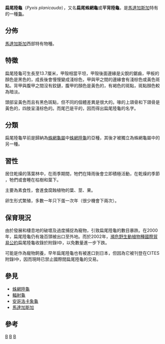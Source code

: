 {{Speciesbox
| taxon = Pyxis planicauda
| binomial_authority = ([[Alfred_Grandidier|Grandidier]], 1867)
| image = Flat-tailed Tortoise Pyxis planicanda 2390px.jpg
| status = CR
| status_system = iucn3.1
| status_ref = <ref name=IUCN>{{IUCN2009|assessors=Leuteritz, T., Randriamahazo, H. & Lewis, R.|year=2008|title=Pyxis planicauda|id=19036|downloaded=2009-07-04}}</ref>
| synonyms =
* ''Acinixys planicauda''
* ''Testudo morondavaensis''
* ''Testudo planicauda''
}}

'''扁尾陸龜'''（''Pyxis planicauda''），又名'''扁尾蛛網龜'''或'''平背陸龜'''，是[[馬達加斯加|馬達加斯加]]特有的一種[[龜|龜]]。

==分佈==
[[馬達加斯加|馬達加斯加]]西部特有物種。

==特徵==
扁尾陸龜可生長至13.7厘米，甲殼相當平坦，甲殼後面邊緣是尖銳的鋸齒，甲板的顏色是黑色的，成長後會慢慢變成淺棕色，甲與甲之間的邊緣會有淺棕色或黃色斑點。背甲與腹甲之間沒有鉸鏈，腹甲的顏色是黃色的，有褐色的斑點，斑點顏色較為暗淡。

頭部呈黃色而且有黑色斑點，但不同的個體差異是很大的。喙的上頜骨和下頜骨是黃色的，四肢呈淺棕色的。而尾巴是平的，因而得出扁尾陸龜的名字。

==分類==
扁尾陸龜早前是歸納為[[蛛網龜屬|蛛網龜屬]]中[[蛛網陸龜|蛛網陸龜]]的亞種，其後才被獨立為蛛網龜屬中的另一種。

==習性==
居住乾燥的落葉林中，在雨季期間，牠們在降雨後會立即積極活動，在乾燥的季節 ，牠們或會睡在枯樹和葉下。

主要為素食性，會進食腐蝕植物的葉、莖、果。

卵生形式繁殖，多數一年只下蛋一次年（很少機會下兩次）。

==保育現況==
由於發展和棲息地的破壞及過度捕捉為寵物，引致扁尾陸龜的數目暴跌。在2000年，扁尾陸龜仍有幾百頭被出口至外地。而於2002年，[[瀕危野生動植物種國際貿易公約|瀕危野生動植物種國際貿易公約]]扁尾陸龜收錄於附錄I中，以免數量進一步下跌。

可能是作為寵物飼養，早年扁尾陸龜也有被進口到日本，但因為它被刊登在CITES附錄I中，因而現時已禁止國際間扁尾陸龜的交易。

==參見==
*[[蛛網陸龜|蛛網陸龜]]
*[[輻射龜|輻射龜]]
*[[安哥洛卡象龜|安哥洛卡象龜]]
*[[馬達加斯加|馬達加斯加]]

== 參考 ==
{{Commons|Pyxis planicauda}}
{{reflist}}
{{Taxonbar|from=Q1426275}}

[[Category:馬達加斯加動物|B]]
[[Category:陸龜科|B]]
[[Category:蛛网龟属|B]]